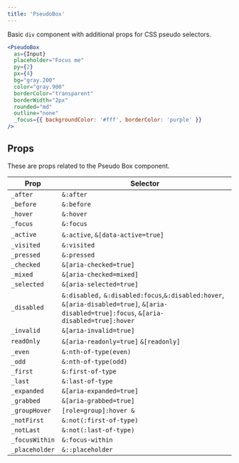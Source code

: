 ```yaml
---
title: 'PseudoBox'
---
```



Basic `div` component with additional props for CSS pseudo selectors.

```jsx live
<PseudoBox
  as={Input}
  placeholder="Focus me"
  py={2}
  px={4}
  bg="gray.200"
  color="gray.900"
  borderColor="transparent"
  borderWidth="2px"
  rounded="md"
  outline="none"
  _focus={{ backgroundColor: '#fff', borderColor: 'purple' }}
/>
```

## Props

These are props related to the Pseudo Box component.

| Prop           | Selector                                                                                                                                   |
| -------------- | ------------------------------------------------------------------------------------------------------------------------------------------ |
| `_after`       | `&:after`                                                                                                                                  |
| `_before`      | `&:before`                                                                                                                                 |
| `_hover`       | `&:hover`                                                                                                                                  |
| `_focus`       | `&:focus`                                                                                                                                  |
| `_active`      | `&:active`, `&[data-active=true]`                                                                                                          |
| `_visited`     | `&:visited`                                                                                                                                |
| `_pressed`     | `&:pressed`                                                                                                                                |
| `_checked`     | `&[aria-checked=true]`                                                                                                                     |
| `_mixed`       | `&[aria-checked=mixed]`                                                                                                                    |
| `_selected`    | `&[aria-selected=true]`                                                                                                                    |
| `_disabled`    | `&:disabled,` `&:disabled:focus`,`&:disabled:hover`, `&[aria-disabled=true]`, `&[aria-disabled=true]:focus`, `&[aria-disabled=true]:hover` |
| `_invalid`     | `&[aria-invalid=true]`                                                                                                                     |
| `readOnly`     | `&[aria-readonly=true]` `&[readonly]`                                                                                                      |
| `_even`        | `&:nth-of-type(even)`                                                                                                                      |
| `_odd`         | `&:nth-of-type(odd)`                                                                                                                       |
| `_first`       | `&:first-of-type`                                                                                                                          |
| `_last`        | `&:last-of-type`                                                                                                                           |
| `_expanded`    | `&[aria-expanded=true]`                                                                                                                    |
| `_grabbed`     | `&[aria-grabbed=true]`                                                                                                                     |
| `_groupHover`  | `[role=group]:hover &`                                                                                                                     |
| `_notFirst`    | `&:not(:first-of-type)`                                                                                                                    |
| `_notLast`     | `&:not(:last-of-type)`                                                                                                                     |
| `_focusWithin` | `&:focus-within`                                                                                                                           |
| `_placeholder` | `&::placeholder`                                                                                                                           |
